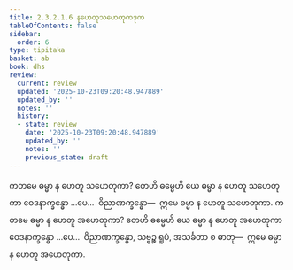 ```yaml
---
title: 2.3.2.1.6 နဟေတုသဟေတုကဒုက
tableOfContents: false
sidebar:
  order: 6
type: tipitaka
basket: ab
book: dhs
review:
  current: review
  updated: '2025-10-23T09:20:48.947889'
  updated_by: ''
  notes: ''
  history:
  - state: review
    date: '2025-10-23T09:20:48.947889'
    updated_by: ''
    notes: ''
    previous_state: draft
---
```



<ReviewStatus review={frontmatter.review} showDetails={true} />

<HypothesisAnnotation frontmatter={frontmatter} />

<DynamicBreadcrumb />

<Division number="1087" book="dhs" e="ch" v="29" p="219">

<Paragraph number="1756" book="dhs">
ကတမေ ဓမ္မာ န ဟေတူ သဟေတုကာ? တေဟိ ဓမ္မေဟိ ယေ ဓမ္မာ န ဟေတူ သဟေတုကာ ဝေဒနာက္ခန္ဓော …ပေ…  ဝိညာဏက္ခန္ဓော—  ဣမေ ဓမ္မာ န ဟေတူ သဟေတုကာ.
</Paragraph>

</Division>
<Division number="1088" book="dhs" e="ch" v="29" p="219">

<Paragraph number="1757" book="dhs">
ကတမေ ဓမ္မာ န ဟေတူ အဟေတုကာ? တေဟိ ဓမ္မေဟိ ယေ ဓမ္မာ န ဟေတူ အဟေတုကာ ဝေဒနာက္ခန္ဓော …ပေ…  ဝိညာဏက္ခန္ဓော, သဗ္ဗဉ္စ ရူပံ, အသင်္ခတာ စ ဓာတု—  ဣမေ ဓမ္မာ န ဟေတူ အဟေတုကာ.
</Paragraph>
</Division>